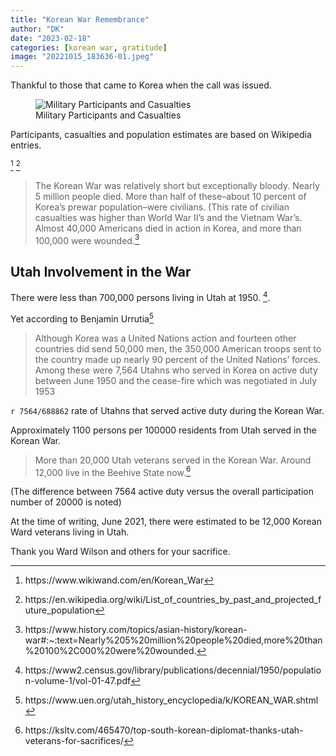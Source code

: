 ```yaml
---
title: "Korean War Remembrance"
author: "DK"
date: "2023-02-18"
categories: [korean war, gratitude]
image: "20221015_183636-01.jpeg"
---
```


Thankful to those that came to Korea when the call was issued.

![Military Participants and Casualties](korean-war-casualties.png)

Participants, casualties and population estimates are based on Wikipedia entries.

[^1] [^2]

[^1]: https://www.wikiwand.com/en/Korean_War

[^2]: https://en.wikipedia.org/wiki/List_of_countries_by_past_and_projected_future_population

> The Korean War was relatively short but exceptionally bloody. Nearly 5 million people died. More than half of these--about 10 percent of Korea's prewar population--were civilians. (This rate of civilian casualties was higher than World War II's and the Vietnam War's. Almost 40,000 Americans died in action in Korea, and more than 100,000 were wounded.[^3]

[^3]: https://www.history.com/topics/asian-history/korean-war#:\~:text=Nearly%205%20million%20people%20died,more%20than%20100%2C000%20were%20wounded.

## Utah Involvement in the War

There were less than 700,000 persons living in Utah at 1950. [^4].

[^4]: https://www2.census.gov/library/publications/decennial/1950/population-volume-1/vol-01-47.pdf

Yet according to Benjamin Urrutia[^5]

[^5]: https://www.uen.org/utah_history_encyclopedia/k/KOREAN_WAR.shtml

> Although Korea was a United Nations action and fourteen other countries did send 50,000 men, the 350,000 American troops sent to the country made up nearly 90 percent of the United Nations' forces. Among these were 7,564 Utahns who served in Korea on active duty between June 1950 and the cease-fire which was negotiated in July 1953

`r 7564/688862` rate of Utahns that served active duty during the Korean War.

Approximately 1100 persons per 100000 residents from Utah served in the Korean War.

> More than 20,000 Utah veterans served in the Korean War. Around 12,000 live in the Beehive State now.[^6]

[^6]: https://ksltv.com/465470/top-south-korean-diplomat-thanks-utah-veterans-for-sacrifices/

(The difference between 7564 active duty versus the overall participation number of 20000 is noted)

At the time of writing, June 2021, there were estimated to be 12,000 Korean Ward veterans living in Utah.

Thank you Ward Wilson and others for your sacrifice.
